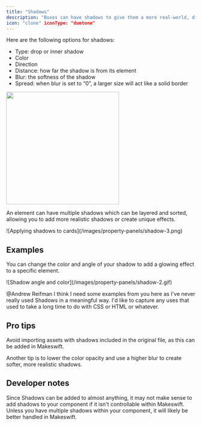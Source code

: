 ```yaml
---
title: "Shadows"
description: "Boxes can have shadows to give them a more real-world, dimensional feel. Add shadows by clicking the “+” in the “Shadows” panel located in the sidebar."
icon: "clone" iconType: "duotone"
---
```


Here are the following options for shadows:

- Type: drop or inner shadow
- Color
- Direction
- Distance: how far the shadow is from its element
- Blur: the softness of the shadow
- Spread: when blur is set to “0”, a larger size will act like a solid border

<Frame>
  <img width="300" src="/images/property-panels/shadow-1.png" />
</Frame>

An element can have multiple shadows which can be layered and sorted,
allowing you to add more realistic shadows or create unique effects.

<Frame>
  ![Applying shadows to cards](/images/property-panels/shadow-3.png)
</Frame>

## Examples

You can change the color and angle of your shadow to add a glowing effect to a specific element.

<Frame>![Shadow angle and color](/images/property-panels/shadow-2.gif)</Frame>

@Andrew Reifman I think I need some examples from you here as I've never really used Shadows in a meaningful way. I'd like to capture any uses that used to take a long time to do with CSS or HTML or whatever.

## Pro tips

Avoid importing assets with shadows included in the original file, as this can be added in Makeswift.

Another tip is to lower the color opacity and use a higher blur to create softer, more realistic shadows.

## Developer notes

Since Shadows can be added to almost anything, it may not make sense to add shadows to your component if it isn't controllable within Makeswift. Unless you have multiple shadows within your component, it will likely be better handled in Makeswift.
